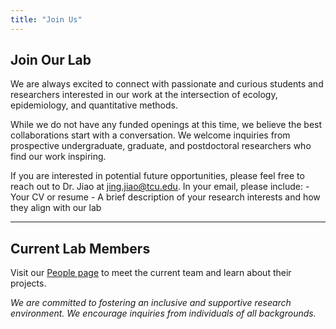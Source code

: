 ```yaml
---
title: "Join Us"
---
```


## Join Our Lab

We are always excited to connect with passionate and curious students and researchers interested in our work at the intersection of ecology, epidemiology, and quantitative methods.

While we do not have any funded openings at this time, we believe the best collaborations start with a conversation. We welcome inquiries from prospective undergraduate, graduate, and postdoctoral researchers who find our work inspiring.

If you are interested in potential future opportunities, please feel free to reach out to Dr. Jiao at [jing.jiao@tcu.edu](mailto:jing.jiao@tcu.edu). In your email, please include:
- Your CV or resume
- A brief description of your research interests and how they align with our lab

---

## Current Lab Members

Visit our [People page](people.qmd) to meet the current team and learn about their projects.

*We are committed to fostering an inclusive and supportive research environment. We encourage inquiries from individuals of all backgrounds.*

